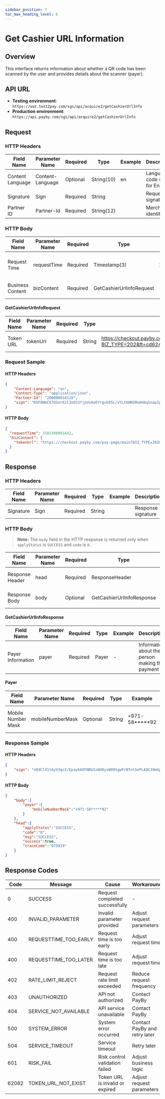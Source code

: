 ```yaml
---
sidebar_position: 7
toc_max_heading_level: 6
---
```


# Get Cashier URL Information

## Overview

This interface returns information about whether a QR code has been scanned by the user and provides details about the scanner (payer).

## API URL

- **Testing environment**: `https://uat.test2pay.com/sgs/api/acquire2/getCashierUrlInfo`
- **Production environment**: `https://api.payby.com/sgs/api/acquire2/getCashierUrlInfo`

## Request

### HTTP Headers

| Field Name       | Parameter Name   | Required | Type       | Example | Description                    |
| ---------------- | ---------------- | -------- | ---------- | ------------- | ------------------------------ |
| Content Language | Content-Language | Optional | String(10) | en            | Language code (en for English) |
| Signature        | Sign             | Required | String     |               | Request signature              |
| Partner ID       | Partner-Id       | Required | String(12) |               | Merchant identifier            |

### HTTP Body

| Field Name       | Parameter Name | Required | Type                     | Example| Description                       |
| ---------------- | -------------- | -------- | ------------------------ | ------------- | --------------------------------- |
| Request Time     | requestTime    | Required | Timestamp(3)             | 1581493898000 | Request timestamp in milliseconds |
| Business Content | bizContent     | Required | GetCashierUrlInfoRequest | -             | Business request content          |

#### GetCashierUrlInfoRequest

| Field Name | Parameter Name | Required | Type   | Example                                                | Description              |
| ---------- | -------------- | -------- | ------ | ------------------------------------------------------------ | ------------------------ |
| Token URL  | tokenUrl       | Required | String | https://checkout.payby.com/pay-page/main?BIZ_TYPE=202&ft=cd624549f4894d78b0d368e48bb27aae&t=1654519114067 | The cashier URL to query |

### Request Sample

#### HTTP Headers

```json
{
    "Content-Language": "en",
    "Content-Type": "application/json",
    "Partner-Id": "200000018128",
    "sign": "RXF8WmC67QSnr62l3oU33fjpUvAo6Yrgvk05c/vYLtmHRGMoAH4qSnap2pto3mY7KgyP5wkNUsyQXJ/ZwbfccSONLb5zA7Z7q74IsOwdJw3BKXxVWr4tfjkA02Pfcp0cZWjE/Y8jTcbtgdc5VI90LNmkgPWbrSlDbNW8p3NlhnKg+Xfl95SgMBPF9afttsU/2a5jLnZXSVcXoSthxpJ6XkZwd45+jhOjBguT+IC8uLVSNRvwDisRGgf9PYv39OH6ITEhbY2sgjkdzBZBOZlt7awy2vkMEsePsuafwrNhuz7xzjj55PzNzk8+zCUu/791OhC/eFUyGimtDw5mX9cyQw=="
}
```

#### HTTP Body

```json
{
  "requestTime": 1581406091642,
  "bizContent": {
    "tokenUrl": "https://checkout.payby.com/pay-page/main?BIZ_TYPE=202&ft=cd624549f4894d78b0d368e48bb27aae&t=1654519114067"
  }
}
```

## Response

### HTTP Headers

| Field Name | Parameter Name | Required | Type   | Example | Description        |
| ---------- | -------------- | -------- | ------ | ------------- | ------------------ |
| Signature  | Sign           | Required | String |               | Response signature |

### HTTP Body

>  **Note:** The `body` field in the HTTP response is returned only when `applyStatus` is `SUCCESS` and `code` is `0`.

| Field Name      | Parameter Name | Required | Type                      | Example | Description                 |
| --------------- | -------------- | -------- | ------------------------- | ------------- | --------------------------- |
| Response Header | head           | Required | ResponseHeader            | -             | Response header information |
| Response Body   | body           | Optional | GetCashierUrlInfoResponse | -             | Response body content       |

#### GetCashierUrlInfoResponse

| Field Name        | Parameter Name | Required | Type  | Example | Description                                     |
| ----------------- | -------------- | -------- | ----- | ------------- | ----------------------------------------------- |
| Payer Information | payer          | Required | Payer | -             | Information about the person making the payment |

#### Payer

| Field Name         | Parameter Name   | Required | Type   | Example  | Description                       |
| ------------------ | ---------------- | -------- | ------ | -------------- | --------------------------------- |
| Mobile Number Mask | mobileNumberMask | Optional | String | +971-58*****92 | Masked mobile number of the payer |

### Response Sample

#### HTTP Headers

```json
{
	"sign": "nDdClX1tAyV3qcX/Epay6AXFNRGSsWd8ysWO9SgwPrNTetSePLA9C39mGp6qRbjJeqXLEnYLwSkBu5eKdtyVX3tflGLiV2kvRjVfYpTCjXdVL2Pcnv2w+ghjHe2jL988iklk7q5AjAgdtXNphpHcTes9pk6W3bVCbvijH6at0fExUtZ91L1LrnPGELT1IJm/lFW3w4KLh0Gxs7FzDPI9RDfUemObNlRzV8kCtkWahwPgs/hBnS69GyYDKN7ihQX2UiLuP239wl6IA+VG/ZZKHPhLs8bbuOS+LKWORIp6jRt+JsAx7c/Ot1RNyOnHKxPRKJ8bVTohEp39yUz/HwG8oA=="
}
```

#### HTTP Body

```json
{
    "body":{
        "payer":{
            "mobileNumberMask":"+971-58*****92"
        }
    },
    "head":{
        "applyStatus":"SUCCESS",
        "code":"0",
        "msg":"SUCCESS",
        "success":true,
        "traceCode":"975929"
    }
}
```

## Response Codes

| Code  | Message               | Cause                           | Workaround                    |
| ----- | --------------------- | ------------------------------- | ----------------------------- |
| 0     | SUCCESS               | Request completed successfully  | -                             |
| 400   | INVALID_PARAMETER     | Invalid parameter provided      | Adjust request parameters     |
| 400   | REQUESTTIME_TOO_EARLY | Request time is too early       | Adjust request time           |
| 400   | REQUESTTIME_TOO_LATER | Request time is too late        | Adjust request time           |
| 402   | RATE_LIMIT_REJECT     | Request rate limit exceeded     | Reduce request frequency      |
| 403   | UNAUTHORIZED          | API not authorized              | Contact PayBy                 |
| 404   | SERVICE_NOT_AVAILABLE | API service unavailable         | Contact PayBy                 |
| 500   | SYSTEM_ERROR          | System error occurred           | Contact PayBy and retry later |
| 504   | SERVICE_TIMEOUT       | Service timeout                 | Retry later                   |
| 601   | RISK_FAIL             | Risk control validation failed  | Adjust business logic         |
| 62082 | TOKEN_URL_NOT_EXIST   | Token URL is invalid or expired | Adjust request parameters     |
